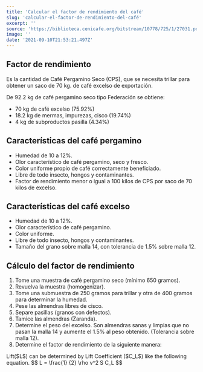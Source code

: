 ```yaml
---
title: 'Calcular el factor de rendimiento del café'
slug: 'calcular-el-factor-de-rendimiento-del-café'
excerpt: ''
source: 'https://biblioteca.cenicafe.org/bitstream/10778/725/1/27031.pdf'
image: ''
date: '2021-09-10T21:53:21.497Z'
---
```


## Factor de rendimiento

Es la cantidad de Café Pergamino Seco (CPS), que se necesita trillar para obtener un saco de 70 kg. de café excelso de exportación.

De 92.2 kg de café pergamino seco tipo Federación se obtiene:

- 70 kg de café excelso (75.92%)
- 18.2 kg de mermas, impurezas, cisco (19.74%)
- 4 kg de subproductos pasilla (4.34%)

## Características del café pergamino

- Humedad de 10 a 12%.
- Olor característico de café pergamino, seco y fresco.
- Color uniforme propio de café correctamente beneficiado.
- Libre de todo insecto, hongos y contaminantes.
- Factor de rendimiento menor o igual a 100 kilos de CPS por saco de 70 kilos de excelso.

## Características del café excelso

- Humedad de 10 a 12%.
- Olor característico de café pergamino.
- Color uniforme.
- Libre de todo insecto, hongos y contaminantes.
- Tamaño del grano sobre malla 14, con tolerancia de 1.5% sobre malla 12.

## Cálculo del factor de rendimiento

1. Tome una muestra de café pergamino seco (mínimo 650 gramos).
2. Revuelva la muestra (homogenizar).
3. Tome una submuestra de 250 gramos para trillar y otra de 400 gramos para determinar la humedad.
4. Pese las almendras libres de cisco.
5. Separe pasillas (granos con defectos).
6. Tamice las almendras (Zaranda).
7. Determine el peso del excelso. Son almendras sanas y limpias que no pasan la malla 14 y aumente el 1.5% al peso obtenido. (Tolerancia sobre malla 12).
8. Determine el factor de rendimiento de la siguiente manera:

<link
  rel="stylesheet"
  href="https://cdn.jsdelivr.net/npm/katex@0.11.0/dist/katex.min.css"
  integrity="sha384-BdGj8xC2eZkQaxoQ8nSLefg4AV4/AwB3Fj+8SUSo7pnKP6Eoy18liIKTPn9oBYNG"
  crossOrigin="anonymous"
/>
Lift($L$) can be determined by Lift Coefficient ($C_L$) like the following equation.
$$ L = \frac{1}
{2} \rho v^2 S C_L $$
